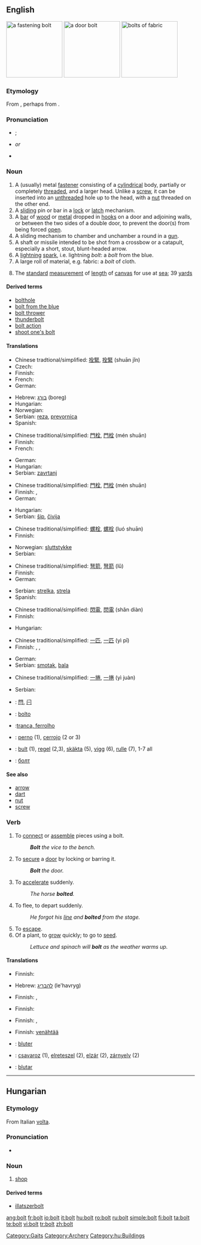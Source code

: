 {{wikipedia}}
==English==
[[Image:Bolt-with-nut.jpg|thumb|right|150px|a fastening bolt]]
[[Image:Bolt_lock.jpg|thumb|right|150px|a door bolt]]
[[Image:Stoffballen2_fcm.jpg|thumb|right|150px|bolts of fabric]]
<!-- overlaps trans. table [[Image:Lightning3.jpg|thumb|right|150px|bolts of lightning]]-->

===Etymology===
From {{proto|Germanic|bultas}}, perhaps from {{proto|Indo-European|bheld-|to knock, strike}}.

===Pronunciation===
* {{a|UK}} {{IPA|/bɒlt/|/bəʊlt/}}; {{SAMPA|/bQlt/|/b@Ult/}}
* {{rhymes|əʊlt}} ''or'' {{rhymes|ɒlt}}
* {{audio|en-us-bolt.ogg|Audio (US)}}

===Noun===
{{en-noun}}

# A (usually) metal [[fastener]] consisting of a [[cylindrical]] body, partially or completely [[threaded]], and a larger head. Unlike a [[screw]], it can be inserted into an [[unthreaded]] hole up to the head, with a [[nut]] threaded on the other end.
# A [[slide|sliding]] pin or bar in a [[lock]] or [[latch]] mechanism.
# A [[bar]] of [[wood]] or [[metal]] dropped in [[hook]]s on a door and adjoining walls, or between the two sides of a double door, to prevent the door(s) from being forced [[open]].
# A sliding mechanism to chamber and unchamber a round in a [[gun]].
# A shaft or missile intended to be shot from a crossbow or a catapult, especially a short, stout, blunt-headed arrow.
# A [[lightning]] [[spark]], i.e. lightning ''bolt'': a ''bolt'' from the blue.
# A large roll of material, e.g. fabric: a ''bolt'' of cloth.
# {{nautical}} The [[standard]] [[measurement]] of [[length]] of [[canvas]] for use at [[sea]]; 39 [[yard]]s

====Derived terms====
* [[bolthole]]
* [[bolt from the blue]]
* [[bolt thrower]]
* [[thunderbolt]]
* [[bolt action]]
* [[shoot one's bolt]]

====Translations====
{{trans-top|metal fastener}}
* Chinese tradtional/simplified: [[拴緊]], [[拴緊]] (shuān jǐn)
* Czech: {{t-|cs|šroub|m}}
* Finnish: {{t+|fi|pultti}}
* French: {{t+|fr|boulon|m}}
* German: {{t+|de|Schraube|f}}
{{trans-mid}}
* Hebrew: [[בורג]] (boreg) {{m}}
* Hungarian: {{t|hu|csavar}}
* Norwegian: {{t-|no|bolt|m}}
* Serbian: [[reza]], [[prevornica]]
* Spanish: {{t-|es|tornillo|m}}
{{trans-bottom}}

{{trans-top|sliding pin or bar in a lock}}
* Chinese traditional/simplified: [[門栓]], [[門栓]] (mén shuān)
* Finnish: {{t-|fi|salpa}}
* French: {{t+|fr|verrou|m}}
{{trans-mid}}
* German: {{t+|de|Riegel|m}}
* Hungarian: {{t|hu|retesz}}
* Serbian: [[zavrtanj]]
{{trans-bottom}}

{{trans-top|bar to prevent a door from being forced open}}
* Chinese traditional/simplified: [[門栓]], [[門栓]] (mén shuān)
* Finnish: {{t-|fi|telki}}, {{t-|fi|salpa}}
* German: {{t+|de|Riegel|m}}
{{trans-mid}}
* Hungarian: {{t|hu|tolózár}}
* Serbian: [[šip]], [[čivija]]
{{trans-bottom}}

{{trans-top|sliding mechanism to chamber and unchamber a round in a gun}}
* Chinese traditional/simplified: [[螺栓]], [[螺栓]] (luó shuān)
* Finnish: {{t+|fi|lukko}}
{{trans-mid}}
* Norwegian: [[sluttstykke]] {{n}}
* Serbian: {{t+|sr|zatvarač}}
{{trans-bottom}}

{{trans-top|short, stout, blunt-headed arrow}}
* Chinese traditional/simplified: [[弩箭]], [[弩箭]] (lǔ)
* Finnish: {{t+|fi|vasama}}
* German: {{t-|de|Bolzen|m}}
{{trans-mid}}
* Serbian: [[strelka]], [[strela]]
* Spanish: {{t+|es|virote|m}}
{{trans-bottom}}

{{trans-top|lightning spark}}
* Chinese traditional/simplified: [[閃電]], [[閃電]] (shǎn diàn)
* Finnish: {{t+|fi|salama}}
{{trans-mid}}
* Hungarian: {{t|hu|villám}}
{{trans-bottom}}

{{trans-top|large roll of material}}
* Chinese traditional/simplified: [[一匹]], [[一匹]] (yì pī)
* Finnish: {{t-|fi|rulla}}, {{t+|fi|pakka}}, {{t-|fi|paali}}
{{trans-mid}}
* German: {{t-|de|Ballen|m}}
* Serbian: [[smotak]], [[bala]]
{{trans-bottom}}

{{trans-top|standard measure of length of canvas}}
* Chinese traditional/simplified: [[一捲]], [[一捲]] (yì juàn)
{{trans-mid}}
* Serbian: {{t-|sr|bala}}
{{trans-bottom}}

{{checktrans-top}}
* {{ttbc|CJKV Characters}}: [[閂]], [[闩]]
{{trans-mid}}
* {{ttbc|Ido}}: [[bolto]]
* {{ttbc|Portuguese}}:[[tranca, ferrolho]]
* {{ttbc|Spanish}}: [[perno]] {{m}} (1), [[cerrojo]] {{m}} (2 or 3)
* {{ttbc|Swedish}}: [[bult]] (1), [[regel]] (2,3), [[skäkta]] (5), [[vigg]] (6), [[rulle]] (7), 1-7 all {{c}}
* {{ttbc|Ukrainian}}: [[болт]]
{{trans-bottom}}

====See also====
* [[arrow]]
* [[dart]]
* [[nut]]
* [[screw]]

===Verb===
{{en-verb}}

# To [[connect]] or [[assemble]] pieces using a bolt.
#: '''''Bolt''' the vice to the bench.''
# To [[secure]] a [[door]] by locking or barring it.
#: '' '''Bolt''' the door.''
# To [[accelerate]] suddenly.
#: ''The horse '''bolted'''.''
# To flee, to depart suddenly.
#: ''He forgot his [[line]] and '''bolted''' from the stage.''
# To [[escape]].
# Of a plant, to [[grow]] quickly; to go to [[seed]].
#: ''Lettuce and spinach will '''bolt''' as the weather warms up.''

====Translations====
{{trans-top|to connect pieces using a bolt}}
* Finnish: {{t-|fi|pultata}}
{{trans-mid}}
* Hebrew: [[להבריג]] (le'havryg)
{{trans-bottom}}

{{trans-top|to secure a door}}
* Finnish: {{t-|fi|teljetä}}, {{t-|fi|salvata}}
{{trans-mid}}
{{trans-bottom}}

{{trans-top|to accelerate suddenly}}
* Finnish: {{t-|fi|rynnätä}}
{{trans-mid}}
{{trans-bottom}}

{{trans-top|to escape}}
* Finnish: {{t-|fi|karata}}, {{t+|fi|paeta}}
{{trans-mid}}
{{trans-bottom}}

{{trans-top|of a plant, to grow quickly}}
* Finnish: [[venähtää]]
{{trans-mid}}
{{trans-bottom}}

{{checktrans-top}}
* {{ttbc|French}}: [[bluter]]
* {{ttbc|Hungarian}}: [[csavaroz]] (1), [[elreteszel]] (2), [[elzár]] (2), [[zárnyelv]] (2)
* {{ttbc|Ido}}: [[blutar]]
{{trans-bottom}}

[[Category:Gaits]]

----

==Hungarian==

===Etymology===
From Italian [[volta]].

===Pronunciation===
*{{IPA|/ˈbolt/|lang=hu}}

===Noun===
{{hu-noun|ok}}

# [[shop]]

====Derived terms====
*[[illatszerbolt]]

[[Category:Archery]]
[[Category:hu:Buildings]]

[[ang:bolt]]
[[fr:bolt]]
[[io:bolt]]
[[it:bolt]]
[[hu:bolt]]
[[ro:bolt]]
[[ru:bolt]]
[[simple:bolt]]
[[fi:bolt]]
[[ta:bolt]]
[[te:bolt]]
[[vi:bolt]]
[[tr:bolt]]
[[zh:bolt]]